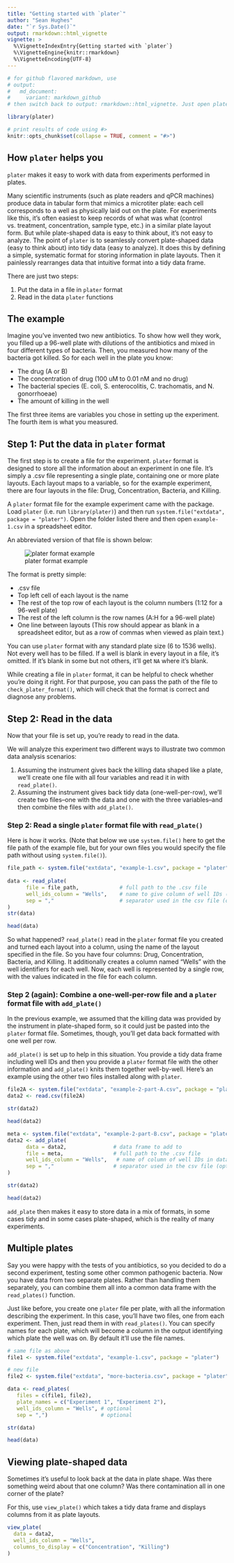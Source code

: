 ```yaml
---
title: "Getting started with `plater`"
author: "Sean Hughes"
date: "`r Sys.Date()`"
output: rmarkdown::html_vignette
vignette: >
  %\VignetteIndexEntry{Getting started with `plater`}
  %\VignetteEngine{knitr::rmarkdown}
  %\VignetteEncoding{UTF-8}
---
```

```r
# for github flavored markdown, use 
# output:
#   md_document:
#     variant: markdown_github
# then switch back to output: rmarkdown::html_vignette. Just open plater-basics.md and resave to update time stamp

library(plater)

# print results of code using #>
knitr::opts_chunk$set(collapse = TRUE, comment = "#>")
```

## How `plater` helps you

`plater` makes it easy to work with data from experiments performed in plates.

Many scientific instruments (such as plate readers and qPCR machines) produce data in tabular form that mimics a microtiter plate: each cell corresponds to a well as physically laid out on the plate. For experiments like this, it's often easiest to keep records of what was what (control vs. treatment, concentration, sample type, etc.) in a similar plate layout form. 
But while plate-shaped data is easy to think about, it's not easy to analyze. The point of `plater` is to seamlessly convert plate-shaped data (easy to think about) into tidy data (easy to analyze). It does this by defining a simple, systematic format for storing information in plate layouts. Then it painlessly rearranges data that intuitive format into a tidy data frame.

There are just two steps: 

1. Put the data in a file in `plater` format 
2. Read in the data `plater` functions

## The example

Imagine you've invented two new antibiotics. To show how well they work, you filled up a 96-well plate with dilutions of the antibiotics and mixed in four different types of bacteria. Then, you measured how many of the bacteria got killed. So for each well in the plate you know: 

* The drug (A or B)
* The concentration of drug (100 uM to 0.01 nM and no drug)
* The bacterial species (E. coli, S. enterocolitis, C. trachomatis, and N. gonorrhoeae)
* The amount of killing in the well

The first three items are variables you chose in setting up the experiment. The fourth item is what you measured.

## Step 1: Put the data in `plater` format

The first step is to create a file for the experiment. `plater` format is designed to store all the information about an experiment in one file. It's simply a .csv file representing a single plate, containing one or more plate layouts. Each layout maps to a variable, so for the example experiment, there are four layouts in the file: Drug, Concentration, Bacteria, and Killing. 

A `plater` format file for the example experiment came with the package. Load `plater` (i.e. run `library(plater)`) and then run `system.file("extdata", package = "plater")`. Open the folder listed there and then open `example-1.csv` in a spreadsheet editor. 

An abbreviated version of that file is shown below: 

![plater format example](plater-format-image.png)

The format is pretty simple: 

* .csv file
* Top left cell of each layout is the name
* The rest of the top row of each layout is the column numbers (1:12 for a 96-well plate)
* The rest of the left column is the row names (A:H for a 96-well plate)
* One line between layouts (This row should appear as blank in a spreadsheet editor, but as a row of commas when viewed as plain text.)

You can use `plater` format with any standard plate size (6 to 1536 wells). Not every well has to be filled. If a well is blank in every layout in a file, it's omitted. If it's blank in some but not others, it'll get `NA` where it's blank.

While creating a file in `plater` format, it can be helpful to check whether you're doing it right. For that purpose, you can pass the path of the file to `check_plater_format()`, which will check that the format is correct and diagnose any problems.  

## Step 2: Read in the data

Now that your file is set up, you're ready to read in the data. 

We will analyze this experiment two different ways to illustrate two common data analysis scenarios: 

1. Assuming the instrument gives back the killing data shaped like a plate, we'll create one file with all four variables and read it in with `read_plate()`.
2. Assuming the instrument gives back tidy data (one-well-per-row), we'll create two files--one with the data and one with the three variables--and then combine the files with `add_plate()`.  

### Step 2: Read a single `plater` format file with `read_plate()`

Here is how it works. (Note that below we use `system.file()` here to get the file path of the example file, but for your own files you would specify the file path without using `system.file()`).

```r
file_path <- system.file("extdata", "example-1.csv", package = "plater")
   
data <- read_plate(
      file = file_path,             # full path to the .csv file
      well_ids_column = "Wells",    # name to give column of well IDs (optional)
      sep = ","                     # separator used in the csv file (optional)
)
str(data)

head(data)
```

So what happened? `read_plate()` read in the `plater` format file you created and turned each layout into a column, using the name of the layout specified in the file. So you have four columns: Drug, Concentration, Bacteria, and Killing. It additionally creates a column named "Wells" with the well identifiers for each well. Now, each well is represented by a single row, with the values indicated in the file for each column. 

### Step 2 (again): Combine a one-well-per-row file and a `plater` format file with `add_plate()`

In the previous example, we assumed that the killing data was provided by the instrument in plate-shaped form, so it could just be pasted into the `plater` format file. Sometimes, though, you'll get data back formatted with one well per row. 

`add_plate()` is set up to help in this situation. You provide a tidy data frame including well IDs and then you provide a `plater` format file with the other information and `add_plate()` knits them together well-by-well. Here's an example using the other two files installed along with `plater`. 

```r
file2A <- system.file("extdata", "example-2-part-A.csv", package = "plater")
data2 <- read.csv(file2A)

str(data2)

head(data2)

meta <- system.file("extdata", "example-2-part-B.csv", package = "plater")
data2 <- add_plate(
      data = data2,               # data frame to add to 
      file = meta,                # full path to the .csv file
      well_ids_column = "Wells",   # name of column of well IDs in data frame
      sep = ","                   # separator used in the csv file (optional)
)

str(data2)

head(data2)
```

`add_plate` then makes it easy to store data in a mix of formats, in some cases tidy and in some cases plate-shaped, which is the reality of many experiments. 

## Multiple plates

Say you were happy with the tests of you antibiotics, so you decided to do a second experiment, testing some other common pathogenic bacteria. Now you have data from two separate plates. Rather than handling them separately, you can combine them all into a common data frame with the `read_plates()` function. 

Just like before, you create one `plater` file per plate, with all the information describing the experiment. In this case, you'll have two files, one from each experiment. Then, just read them in with `read_plates()`. You can specify names for each plate, which will become a column in the output identifying which plate the well was on. By default it'll use the file names. 

```r
# same file as above
file1 <- system.file("extdata", "example-1.csv", package = "plater")

# new file
file2 <- system.file("extdata", "more-bacteria.csv", package = "plater")

data <- read_plates(
   files = c(file1, file2),
   plate_names = c("Experiment 1", "Experiment 2"),
   well_ids_column = "Wells", # optional
   sep = ",")                 # optional

str(data)

head(data)
```

## Viewing plate-shaped data

Sometimes it's useful to look back at the data in plate shape. Was there something weird about that one column? Was there contamination all in one corner of the plate? 

For this, use `view_plate()` which takes a tidy data frame and displays columns from it as plate layouts. 

```r
view_plate(
  data = data2, 
  well_ids_column = "Wells", 
  columns_to_display = c("Concentration", "Killing")
)
```